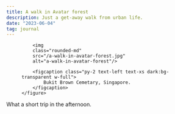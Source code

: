 ```yaml
---
title: A walk in Avatar forest
description: Just a get-away walk from urban life.
date: "2023-06-04"
tag: journal
---
```



<div class="md:container md:mx-auto box-border p-8 border-0 bg-transparent dark:bg-transparent">
    <figure class="rounded-md shadow-2xl bg-transparent dark:bg-transparent">

        <img 
        class="rounded-md" 
        src="/a-walk-in-avatar-forest.jpg" 
        alt="a-walk-in-avatar-forest"/>

        <figcaption class="py-2 text-left text-xs dark:bg-transparent w-full">
            Bukit Brown Cemetary, Singapore.
        </figcaption>
    </figure>    
</div>

What a short trip in the afternoon.